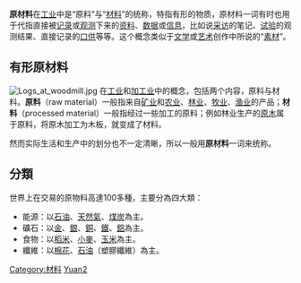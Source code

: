 {{TA|G1=IT}}
'''原材料'''在[[工业|工业]]中是“原料”与“[[材料|材料]]”的统称，特指有形的物质，原材料一词有时也用于代指直接被[[记录|记录]]或[[观测|观测]]下来的[[资料|资料]]、[[数据|数据]]或[[信息|信息]]，比如说[[采访|采访]]的笔记、[[试验|试验]]的观测结果、直接记录的[[口供|口供]]等等。这个概念类似于[[文学|文学]]或[[艺术|艺术]]创作中所说的“[[素材|素材]]”。

==有形原材料==
[[File:Logs_at_woodmill.jpg|thumb]]
在[[工业|工业]]和[[加工业|加工业]]中的概念，包括两个内容，原料与材料。'''原料'''（raw material）一般指来自[[矿业|矿业]]和[[农业|农业]]、[[林业|林业]]、[[牧业|牧业]]、[[渔业|渔业]]的产品；'''材料'''（processed material）一般指经过一些加工的原料；例如林业生产的[[原木|原木]]属于原料，将原木加工为木板，就变成了材料。

然而实际生活和生产中的划分也不一定清晰，所以一般用'''原材料'''一词来统称。

== 分類 ==
世界上在交易的原物料高達100多種，主要分為四大類：
*能源：以[[石油|石油]]、[[天然氣|天然氣]]、[[煤炭|煤炭]]為主。
*礦石：以[[金|金]]、[[銀|銀]]、[[銅|銅]]、[[鐵|鐵]]、[[鋁|鋁]]為主。
*食物：以[[稻米|稻米]]、[[小麥|小麥]]、[[玉米|玉米]]為主。
*纖維：以[[棉花|棉花]]、[[石油|石油]]（塑膠纖維）為主。

[[Category:材料|Category:材料]]
[[Category:矿物|Yuan2]]